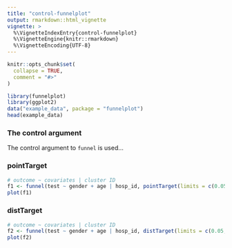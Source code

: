 ```yaml
---
title: "control-funnelplot"
output: rmarkdown::html_vignette
vignette: >
  %\VignetteIndexEntry{control-funnelplot}
  %\VignetteEngine{knitr::rmarkdown}
  %\VignetteEncoding{UTF-8}
---
```


```r
knitr::opts_chunk$set(
  collapse = TRUE,
  comment = "#>"
)
```

```r
library(funnelplot)
library(ggplot2)
data("example_data", package = "funnelplot")
head(example_data)
```

### The control argument

The control argument to `funnel` is used...

### pointTarget

```r
# outcome ~ covariates | cluster ID
f1 <- funnel(test ~ gender + age | hosp_id, pointTarget(limits = c(0.05,0.01),multAdj = "fdr",standardised = TRUE), data = example_data)
plot(f1)
```

### distTarget

```r
# outcome ~ covariates | cluster ID
f2 <- funnel(test ~ gender + age | hosp_id, distTarget(limits = c(0.05,0.01),standardised = TRUE), data = example_data)
plot(f2)
```

